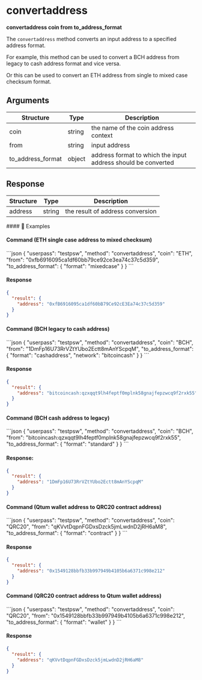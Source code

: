 
# convertaddress

**convertaddress coin from to\_address\_format**

The `convertaddress` method converts an input address to a specified address format.

For example, this method can be used to convert a BCH address from legacy to cash address format and vice versa.

Or this can be used to convert an ETH address from single to mixed case checksum format.

## Arguments

| Structure           | Type   | Description                                                   |
| ------------------- | ------ | ------------------------------------------------------------- |
| coin                | string | the name of the coin address context                          |
| from                | string | input address                                                 |
| to\_address\_format | object | address format to which the input address should be converted |

## Response

| Structure | Type   | Description                      |
| --------- | ------ | -------------------------------- |
| address   | string | the result of address conversion |

<CollapsibleSection expandedText="Hide Response" collapsedText="Show Response">
  #### 📌 Examples

  #### Command (ETH single case address to mixed checksum)

  <CodeGroup title="" tag="POST" label="convertaddress" mm2MethodDecorate="true">
    ```json
    {
      "userpass": "testpsw",
      "method": "convertaddress",
      "coin": "ETH",
      "from": "0xfb6916095ca1df60bb79ce92ce3ea74c37c5d359",
      "to_address_format": {
        "format": "mixedcase"
      }
    }
    ```
  </CodeGroup>

  #### Response

  ```json
  {
    "result": {
      "address": "0xfB6916095ca1df60bB79Ce92cE3Ea74c37c5d359"
    }
  }
  ```

  #### Command (BCH legacy to cash address)

  <CodeGroup title="" tag="POST" label="convertaddress" mm2MethodDecorate="true">
    ```json
    {
      "userpass": "testpsw",
      "method": "convertaddress",
      "coin": "BCH",
      "from": "1DmFp16U73RrVZtYUbo2Ectt8mAnYScpqM",
      "to_address_format": {
        "format": "cashaddress",
        "network": "bitcoincash"
      }
    }
    ```
  </CodeGroup>

  #### Response

  ```json
  {
    "result": {
      "address": "bitcoincash:qzxqqt9lh4feptf0mplnk58gnajfepzwcq9f2rxk55"
    }
  }
  ```

  #### Command (BCH cash address to legacy)

  <CodeGroup title="" tag="POST" label="convertaddress" mm2MethodDecorate="true">
    ```json
    {
      "userpass": "testpsw",
      "method": "convertaddress",
      "coin": "BCH",
      "from": "bitcoincash:qzxqqt9lh4feptf0mplnk58gnajfepzwcq9f2rxk55",
      "to_address_format": {
        "format": "standard"
      }
    }
    ```
  </CodeGroup>

  #### Response:

  ```json
  {
    "result": {
      "address": "1DmFp16U73RrVZtYUbo2Ectt8mAnYScpqM"
    }
  }
  ```

  #### Command (Qtum wallet address to QRC20 contract address)

  <CodeGroup title="" tag="POST" label="convertaddress" mm2MethodDecorate="true">
    ```json
    {
      "userpass": "testpsw",
      "method": "convertaddress",
      "coin": "QRC20",
      "from": "qKVvtDqpnFGDxsDzck5jmLwdnD2jRH6aM8",
      "to_address_format": {
        "format": "contract"
      }
    }
    ```
  </CodeGroup>

  #### Response

  ```json
  {
    "result": {
      "address": "0x1549128bbfb33b997949b4105b6a6371c998e212"
    }
  }
  ```

  #### Command (QRC20 contract address to Qtum wallet address)

  <CodeGroup title="" tag="POST" label="convertaddress" mm2MethodDecorate="true">
    ```json
    {
      "userpass": "testpsw",
      "method": "convertaddress",
      "coin": "QRC20",
      "from": "0x1549128bbfb33b997949b4105b6a6371c998e212",
      "to_address_format": {
        "format": "wallet"
      }
    }
    ```
  </CodeGroup>

  #### Response

  ```json
  {
    "result": {
      "address": "qKVvtDqpnFGDxsDzck5jmLwdnD2jRH6aM8"
    }
  }
  ```
</CollapsibleSection>
